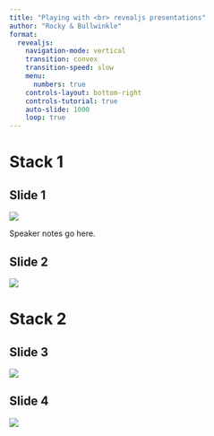 ```yaml
---
title: "Playing with <br> revealjs presentations" 
author: "Rocky & Bullwinkle" 
format: 
  revealjs:
    navigation-mode: vertical
    transition: convex
    transition-speed: slow
    menu:
      numbers: true
    controls-layout: bottom-right
    controls-tutorial: true
    auto-slide: 1000
    loop: true
---
```


# Stack 1

## Slide 1 

![](https://i.ytimg.com/vi/i66Ixw5o85w/hq720.jpg?sqp=-oaymwEhCK4FEIIDSFryq4qpAxMIARUAAAAAGAElAADIQj0AgKJD&rs=AOn4CLBdYsotJFrVAe2tbM3qy6LOdYxcjQ)

::: {.notes}
Speaker notes go here. 
:::

## Slide 2

![](https://wallpapers.com/images/featured/funny-cats-pictures-uu9qufqc5zq8l7el.jpg)

# Stack 2

## Slide 3

![](https://s.yimg.com/ny/api/res/1.2/C5uryMno9srLXTTHJWNllw--/YXBwaWQ9aGlnaGxhbmRlcjt3PTY0MDtoPTQ4MA--/https://s.yimg.com/os/en_US/News/BGR_News/funny-cat.jpg)

## Slide 4

![](https://encrypted-tbn0.gstatic.com/images?q=tbn:ANd9GcSNRp3SyzQ4cx5mP8VWUNHQMtZGRRDnQRHkjw&s)
